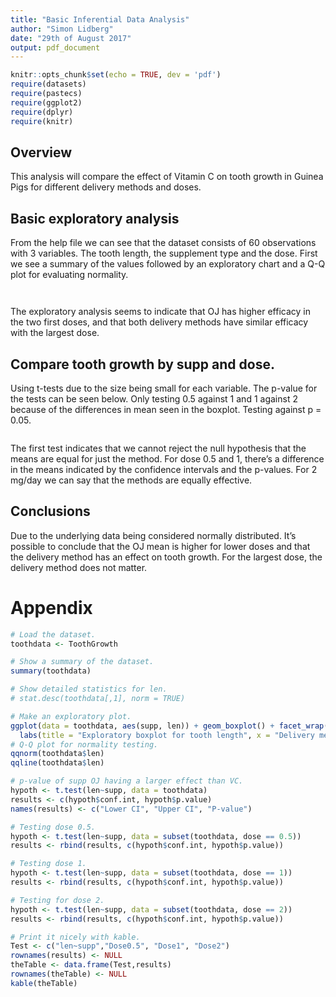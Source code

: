 ```yaml
---
title: "Basic Inferential Data Analysis"
author: "Simon Lidberg"
date: "29th of August 2017"
output: pdf_document
---
```


```r
knitr::opts_chunk$set(echo = TRUE, dev = 'pdf')
require(datasets)
require(pastecs)
require(ggplot2)
require(dplyr)
require(knitr)
```

## Overview
This analysis will compare the effect of Vitamin C on tooth growth in Guinea Pigs for different delivery methods and doses.

## Basic exploratory analysis  
From the help file we can see that the dataset consists of 60 observations with 3 variables.
The tooth length, the supplement type and the dose. First we see a summary of the values followed by an exploratory chart and a Q-Q plot for evaluating normality.

```r
```
```r
```

The exploratory analysis seems to indicate that OJ has higher efficacy in the two first doses, and that both delivery methods have similar efficacy with the largest dose.

## Compare tooth growth by supp and dose.
Using t-tests due to the size being small for each variable. The p-value for the tests can be seen below. Only testing 0.5 against 1 and 1 against 2 because of the differences in mean seen in the boxplot. Testing against p = 0.05.
```r
```

The first test indicates that we cannot reject the null hypothesis that the means are equal for just the method. For dose 0.5 and 1, there's a difference in the means indicated by the confidence intervals and the p-values. For 2 mg/day we can say that the methods are equally effective.

## Conclusions
Due to the underlying data being considered normally distributed. It's possible to conclude that the OJ mean is higher for lower doses and that the delivery method has an effect on tooth growth. For the largest dose, the delivery method does not matter.

\newpage

# Appendix
```r
# Load the dataset.
toothdata <- ToothGrowth

# Show a summary of the dataset.
summary(toothdata)

# Show detailed statistics for len.
# stat.desc(toothdata[,1], norm = TRUE)
```

```r
# Make an exploratory plot.
ggplot(data = toothdata, aes(supp, len)) + geom_boxplot() + facet_wrap(~dose) +
  labs(title = "Exploratory boxplot for tooth length", x = "Delivery method", y = "Tooth length")
# Q-Q plot for normality testing.
qqnorm(toothdata$len)
qqline(toothdata$len)
```

```r
# p-value of supp OJ having a larger effect than VC.
hypoth <- t.test(len~supp, data = toothdata)
results <- c(hypoth$conf.int, hypoth$p.value)
names(results) <- c("Lower CI", "Upper CI", "P-value")

# Testing dose 0.5.
hypoth <- t.test(len~supp, data = subset(toothdata, dose == 0.5))
results <- rbind(results, c(hypoth$conf.int, hypoth$p.value))

# Testing dose 1.
hypoth <- t.test(len~supp, data = subset(toothdata, dose == 1))
results <- rbind(results, c(hypoth$conf.int, hypoth$p.value))

# Testing for dose 2.
hypoth <- t.test(len~supp, data = subset(toothdata, dose == 2))
results <- rbind(results, c(hypoth$conf.int, hypoth$p.value))

# Print it nicely with kable.
Test <- c("len~supp","Dose0.5", "Dose1", "Dose2")
rownames(results) <- NULL
theTable <- data.frame(Test,results)
rownames(theTable) <- NULL
kable(theTable)
```